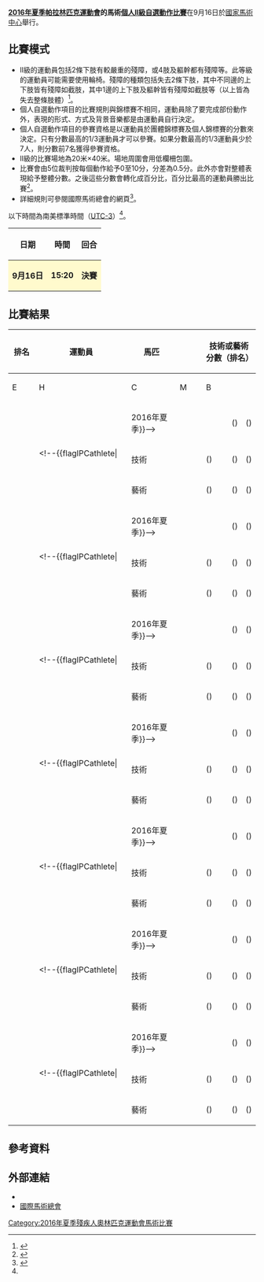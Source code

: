 {{noteTA|G1=Sports}}
{{Infobox Paralympic event
| event       = 馬術個人II級自選動作
| games       = 2016年夏季
| image       = [[File:Equestrian_Vaulting_pictogram.svg|120px]]
| caption     = 
| venue       = [[國家馬術中心_(里約熱內盧)|國家馬術中心]]
| dates       = 9月16日
| competitors = 7
| nations     = 
| gold        =  
| goldNPC     =  
| silver      =  
| silverNPC   =  
| bronze      =  
| bronzeNPC   =  
| prev        = [[2012年夏季殘疾人奧林匹克運動會馬術個人自選動作II級|2012]]
| next        = [[2020年夏季殘疾人奧林匹克運動會馬術個人II級自選動作比賽|2020]]
}}
{{2016年夏季殘疾人奧林匹克運動會馬術比賽}}
'''[[2016年夏季帕拉林匹克運動會|2016年夏季帕拉林匹克運動會]]的馬術[[2016年夏季殘疾人奧林匹克運動會馬術比賽|個人II級自選動作比賽]]'''在9月16日於[[國家馬術中心_(里約熱內盧)|國家馬術中心]]舉行。

== 比賽模式 ==
* II級的運動員包括2條下肢有較嚴重的殘障，或4肢及軀幹都有殘障等。此等級的運動員可能需要使用輪椅。殘障的種類包括失去2條下肢，其中不同邊的上下肢皆有殘障如截肢，其中1邊的上下肢及軀幹皆有殘障如截肢等（以上皆為失去整條肢體）<ref name=classify>{{Cite web |url=https://www.paralympic.org/sites/default/files/document/150915170806821_2015_09_15%2BExplanatory%2Bguide%2BClassification_summer%2BFINAL%2B_5.pdf |title=Explanatory guide to Paralympic classification |accessdate=2016-09-07 |archive-date=2016-08-27 |archive-url=https://web.archive.org/web/20160827205502/https://www.paralympic.org/sites/default/files/document/150915170806821_2015_09_15%2BExplanatory%2Bguide%2BClassification_summer%2BFINAL%2B_5.pdf |dead-url=no }}</ref>。
* 個人自選動作項目的比賽規則與錦標賽不相同，運動員除了要完成部份動作外，表現的形式、方式及背景音樂都是由運動員自行決定。
* 個人自選動作項目的參賽資格是以運動員於團體錦標賽及個人錦標賽的分數來決定。只有分數最高的1/3運動員才可以參賽。如果分數最高的1/3運動員少於7人，則分數前7名獲得參賽資格。
* II級的比賽場地為20米×40米。場地周圍會用低欄柵包圍。
* 比賽會由5位裁判按每個動作給予0至10分，分差為0.5分。此外亦會對整體表現給予整體分數。之後這些分數會轉化成百分比，百分比最高的運動員勝出比賽<ref name=schedule>{{Cite web |url=http://www.paralimpicos.es/publicacion/ficheros/Paralympic%20Explanatory%20Guide%20_%20Equestrian.pdf |title=Equestrian Explanatory Guide |access-date=2016-09-07 |archive-url=https://web.archive.org/web/20160330021903/http://www.paralimpicos.es/publicacion/ficheros/Paralympic%20Explanatory%20Guide%20_%20Equestrian.pdf |archive-date=2016-03-30 |dead-url=yes }}</ref>。
* 詳細規則可參閱國際馬術總會的網頁<ref>{{Cite web |url=http://inside.fei.org/sites/default/files/PED%202016_rules_clean.pdf |title=PARA-EQUESTRIAN DRESSAGE RULES |accessdate=2016-09-07 |archive-date=2016-09-16 |archive-url=https://web.archive.org/web/20160916000356/http://inside.fei.org/sites/default/files/PED%202016_rules_clean.pdf |dead-url=no }}</ref>。
以下時間為南美標準時間（[[UTC-3|UTC-3]]）<ref name=schedule/>。
{| class="wikitable" style="text-align:center" width=400px
! 日期
! 時間
! 回合
|-
|style=background:lemonchiffon| '''9月16日''' ||style=background:lemonchiffon| '''15:20''' || style=background:lemonchiffon| '''決賽''' 
|}

== 比賽結果 ==
{| class="wikitable" style="text-align:center"
|-
!rowspan=2| 排名 !!rowspan=2 width=250| 運動員 !!rowspan=2 width=150| 馬匹 !!rowspan=2|  !!colspan=5| 技術或藝術分數（排名） !!rowspan=2 width=80| 分項總分數（排名） !!rowspan=2 width=80| 整體總分數
|-
!width=75| E !!width=75| H !!width=75| C !!width=75| M !!width=75| B
|-
|rowspan=3|  ||rowspan=3| <!--{{flagIPCathlete|[[]]||2016年夏季}}--> ||rowspan=3|  ||  || () || () || () || () || () ||  ||rowspan=3|  
|-bgcolor="fffcaf"
| 技術 || () || () || () || () || () || 
|-bgcolor="ccffcc"
| 藝術 || () || () || () || () || () || 
|-
|rowspan=3|  ||rowspan=3| <!--{{flagIPCathlete|[[]]||2016年夏季}}--> ||rowspan=3|  ||  || () || () || () || () || () ||  ||rowspan=3|  
|-bgcolor="fffcaf"
| 技術 || () || () || () || () || () || 
|-bgcolor="ccffcc"
| 藝術 || () || () || () || () || () || 
|-
|rowspan=3|  ||rowspan=3| <!--{{flagIPCathlete|[[]]||2016年夏季}}--> ||rowspan=3|  ||  || () || () || () || () || () ||  ||rowspan=3|  
|-bgcolor="fffcaf"
| 技術 || () || () || () || () || () || 
|-bgcolor="ccffcc"
| 藝術 || () || () || () || () || () || 
|-
|rowspan=3|  ||rowspan=3| <!--{{flagIPCathlete|[[]]||2016年夏季}}--> ||rowspan=3|  ||  || () || () || () || () || () ||  ||rowspan=3|  
|-bgcolor="fffcaf"
| 技術 || () || () || () || () || () || 
|-bgcolor="ccffcc"
| 藝術 || () || () || () || () || () || 
|-
|rowspan=3|  ||rowspan=3| <!--{{flagIPCathlete|[[]]||2016年夏季}}--> ||rowspan=3|  ||  || () || () || () || () || () ||  ||rowspan=3|  
|-bgcolor="fffcaf"
| 技術 || () || () || () || () || () || 
|-bgcolor="ccffcc"
| 藝術 || () || () || () || () || () || 
|-
|rowspan=3|  ||rowspan=3| <!--{{flagIPCathlete|[[]]||2016年夏季}}--> ||rowspan=3|  ||  || () || () || () || () || () ||  ||rowspan=3|  
|-bgcolor="fffcaf"
| 技術 || () || () || () || () || () || 
|-bgcolor="ccffcc"
| 藝術 || () || () || () || () || () || 
|-
|rowspan=3|  ||rowspan=3| <!--{{flagIPCathlete|[[]]||2016年夏季}}--> ||rowspan=3|  ||  || () || () || () || () || () ||  ||rowspan=3|  
|-bgcolor="fffcaf"
| 技術 || () || () || () || () || () || 
|-bgcolor="ccffcc"
| 藝術 || () || () || () || () || () || 
|}

== 參考資料 ==
{{reflist}}

== 外部連結 ==
* {{Official|https://www.rio2016.com/en/paralympics/equestrian}}{{pt}}{{en}}{{es}}{{fr}}
* [http://www.fei.org/ 國際馬術總會]{{Wayback|url=http://www.fei.org/ |date=20180322204050 }}{{en}}

[[Category:2016年夏季殘疾人奧林匹克運動會馬術比賽|Category:2016年夏季殘疾人奧林匹克運動會馬術比賽]]